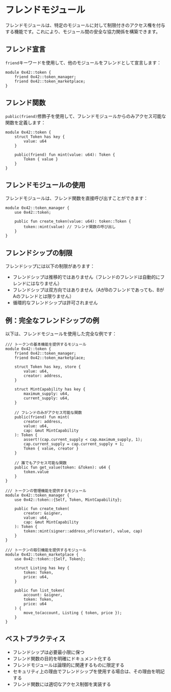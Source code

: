 # フレンドモジュール

フレンドモジュールは、特定のモジュールに対して制限付きのアクセス権を付与する機能です。これにより、モジュール間の安全な協力関係を構築できます。

## フレンド宣言

`friend`キーワードを使用して、他のモジュールをフレンドとして宣言します：

```move
module 0x42::token {
    friend 0x42::token_manager;
    friend 0x42::token_marketplace;
}
```

## フレンド関数

`public(friend)`修飾子を使用して、フレンドモジュールからのみアクセス可能な関数を定義します：

```move
module 0x42::token {
    struct Token has key {
        value: u64
    }

    public(friend) fun mint(value: u64): Token {
        Token { value }
    }
}
```

## フレンドモジュールの使用

フレンドモジュールは、フレンド関数を直接呼び出すことができます：

```move
module 0x42::token_manager {
    use 0x42::token;

    public fun create_token(value: u64): token::Token {
        token::mint(value) // フレンド関数の呼び出し
    }
}
```

## フレンドシップの制限

フレンドシップには以下の制限があります：

- フレンドシップは推移的ではありません（フレンドのフレンドは自動的にフレンドにはなりません）
- フレンドシップは双方向ではありません（AがBのフレンドであっても、BがAのフレンドとは限りません）
- 循環的なフレンドシップは許可されません

## 例：完全なフレンドシップの例

以下は、フレンドモジュールを使用した完全な例です：

```move
/// トークンの基本機能を提供するモジュール
module 0x42::token {
    friend 0x42::token_manager;
    friend 0x42::token_marketplace;

    struct Token has key, store {
        value: u64,
        creator: address,
    }

    struct MintCapability has key {
        maximum_supply: u64,
        current_supply: u64,
    }

    // フレンドのみがアクセス可能な関数
    public(friend) fun mint(
        creator: address,
        value: u64,
        cap: &mut MintCapability
    ): Token {
        assert!(cap.current_supply < cap.maximum_supply, 1);
        cap.current_supply = cap.current_supply + 1;
        Token { value, creator }
    }

    // 誰でもアクセス可能な関数
    public fun get_value(token: &Token): u64 {
        token.value
    }
}

/// トークンの管理機能を提供するモジュール
module 0x42::token_manager {
    use 0x42::token::{Self, Token, MintCapability};

    public fun create_token(
        creator: &signer,
        value: u64,
        cap: &mut MintCapability
    ): Token {
        token::mint(signer::address_of(creator), value, cap)
    }
}

/// トークンの取引機能を提供するモジュール
module 0x42::token_marketplace {
    use 0x42::token::{Self, Token};

    struct Listing has key {
        token: Token,
        price: u64,
    }

    public fun list_token(
        account: &signer,
        token: Token,
        price: u64
    ) {
        move_to(account, Listing { token, price });
    }
}
```

## ベストプラクティス

- フレンドシップは必要最小限に保つ
- フレンド関数の目的を明確にドキュメント化する
- フレンドモジュールは論理的に関連するものに限定する
- セキュリティ上の理由でフレンドシップを使用する場合は、その理由を明記する
- フレンド関数には適切なアクセス制御を実装する
